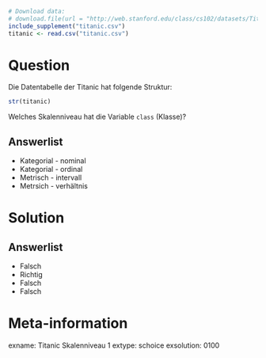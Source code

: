 ```r
# Download data:
# download.file(url = "http://web.stanford.edu/class/cs102/datasets/Titanic.csv", destfile = "titanic.csv" )
include_supplement("titanic.csv")
titanic <- read.csv("titanic.csv")
```

Question
========

Die Datentabelle der Titanic hat folgende Struktur:

```r
str(titanic)
```

Welches Skalenniveau hat die Variable `class` (Klasse)?

Answerlist
----------
* Kategorial - nominal
* Kategorial - ordinal
* Metrisch - intervall
* Metrsich - verhältnis

Solution
========

Answerlist
----------
* Falsch
* Richtig
* Falsch
* Falsch

Meta-information
================
exname: Titanic Skalenniveau 1
extype: schoice
exsolution: 0100